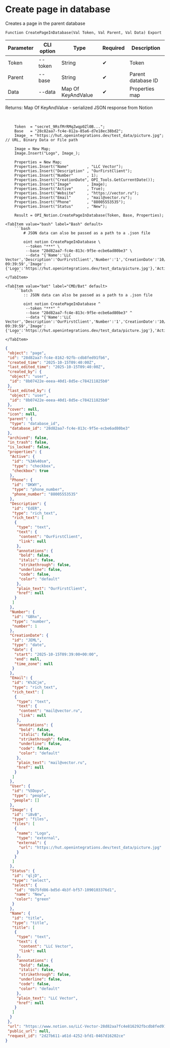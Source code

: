 ﻿---
sidebar_position: 2
description: Create page in database and other functions to work with Notion in the Open Integration Package, a free open-source integration library for 1C:Enterprise 8, OneScript and CLI
keywords: [1C, 1С, 1С:Enterprise, 1С:Enterprise 8.3, API, Integration, Services, Exchange, OneScript, CLI, Notion]
---


# Create page in database
 Creates a page in the parent database



`Function CreatePageInDatabase(Val Token, Val Parent, Val Data) Export`

  | Parameter | CLI option | Type | Required | Description |
  |-|-|-|-|-|
  | Token | --token | String | &#x2714; | Token |
  | Parent | --base | String | &#x2714; | Parent database ID |
  | Data | --data | Map Of KeyAndValue | &#x2714; | Properties map |

  
  Returns:  Map Of KeyAndValue - serialized JSON response from Notion

<br/>



```bsl title="1C:Enterprise/OneScript code example"
    Token  = "secret_9RsfMrRMqZwqp0Zl0B...";
    Base   = "28c82aa7-fc4e-812a-85a6-d7e18ec38bd2";
    Image_ = "https://hut.openintegrations.dev/test_data/picture.jpg"; // URL, Binary Data or File path

    Image = New Map;
    Image.Insert("Logo", Image_);

    Properties = New Map;
    Properties.Insert("Name"        , "LLC Vector");
    Properties.Insert("Description" , "OurFirstClient");
    Properties.Insert("Number"      , 1);
    Properties.Insert("CreationDate", OPI_Tools.GetCurrentDate());
    Properties.Insert("Image"       , Image);
    Properties.Insert("Active"      , True);
    Properties.Insert("Website"     , "https://vector.ru");
    Properties.Insert("Email"       , "mail@vector.ru");
    Properties.Insert("Phone"       , "88005553535");
    Properties.Insert("Status"      , "New");

    Result = OPI_Notion.CreatePageInDatabase(Token, Base, Properties);
```
 

 <Tabs>
  
    <TabItem value="bash" label="Bash" default>
        ```bash
            # JSON data can also be passed as a path to a .json file
            
            oint notion CreatePageInDatabase \
             --token "***" \
             --base "28d82aa7-fc4e-813c-9f5e-ecbe6ad80be3" \
             --data "{'Name':'LLC Vector','Description':'OurFirstClient','Number':'1','CreationDate':'10/15/2025 09:39:59','Image':{'Logo':'https://hut.openintegrations.dev/test_data/picture.jpg'},'Active':true,'Website':'https://vector.ru','Email':'mail@vector.ru','Phone':'88005553535','Status':'New'}"
        ```
    </TabItem>
  
    <TabItem value="bat" label="CMD/Bat" default>
        ```batch
            :: JSON data can also be passed as a path to a .json file
            
            oint notion CreatePageInDatabase ^
             --token "***" ^
             --base "28d82aa7-fc4e-813c-9f5e-ecbe6ad80be3" ^
             --data "{'Name':'LLC Vector','Description':'OurFirstClient','Number':'1','CreationDate':'10/15/2025 09:39:59','Image':{'Logo':'https://hut.openintegrations.dev/test_data/picture.jpg'},'Active':true,'Website':'https://vector.ru','Email':'mail@vector.ru','Phone':'88005553535','Status':'New'}"
        ```
    </TabItem>
</Tabs>


```json title="Result"
{
 "object": "page",
 "id": "28d82aa7-fc4e-8162-92fb-cdb8fed91fb6",
 "created_time": "2025-10-15T09:40:00Z",
 "last_edited_time": "2025-10-15T09:40:00Z",
 "created_by": {
  "object": "user",
  "id": "8b07422e-eeea-40d1-8d5e-c784211825b0"
 },
 "last_edited_by": {
  "object": "user",
  "id": "8b07422e-eeea-40d1-8d5e-c784211825b0"
 },
 "cover": null,
 "icon": null,
 "parent": {
  "type": "database_id",
  "database_id": "28d82aa7-fc4e-813c-9f5e-ecbe6ad80be3"
 },
 "archived": false,
 "in_trash": false,
 "is_locked": false,
 "properties": {
  "Active": {
   "id": "%3A%40sm",
   "type": "checkbox",
   "checkbox": true
  },
  "Phone": {
   "id": "DKWY",
   "type": "phone_number",
   "phone_number": "88005553535"
  },
  "Description": {
   "id": "EdER",
   "type": "rich_text",
   "rich_text": [
    {
     "type": "text",
     "text": {
      "content": "OurFirstClient",
      "link": null
     },
     "annotations": {
      "bold": false,
      "italic": false,
      "strikethrough": false,
      "underline": false,
      "code": false,
      "color": "default"
     },
     "plain_text": "OurFirstClient",
     "href": null
    }
   ]
  },
  "Number": {
   "id": "GBhx",
   "type": "number",
   "number": 1
  },
  "CreationDate": {
   "id": "JEML",
   "type": "date",
   "date": {
    "start": "2025-10-15T09:39:00+00:00",
    "end": null,
    "time_zone": null
   }
  },
  "Email": {
   "id": "K%3Cjm",
   "type": "rich_text",
   "rich_text": [
    {
     "type": "text",
     "text": {
      "content": "mail@vector.ru",
      "link": null
     },
     "annotations": {
      "bold": false,
      "italic": false,
      "strikethrough": false,
      "underline": false,
      "code": false,
      "color": "default"
     },
     "plain_text": "mail@vector.ru",
     "href": null
    }
   ]
  },
  "User": {
   "id": "%5Dopv",
   "type": "people",
   "people": []
  },
  "Image": {
   "id": "iBvB",
   "type": "files",
   "files": [
    {
     "name": "Logo",
     "type": "external",
     "external": {
      "url": "https://hut.openintegrations.dev/test_data/picture.jpg"
     }
    }
   ]
  },
  "Status": {
   "id": "qljD",
   "type": "select",
   "select": {
    "id": "0b75fd86-bd5d-4b3f-bf57-1090103376d1",
    "name": "New",
    "color": "green"
   }
  },
  "Name": {
   "id": "title",
   "type": "title",
   "title": [
    {
     "type": "text",
     "text": {
      "content": "LLC Vector",
      "link": null
     },
     "annotations": {
      "bold": false,
      "italic": false,
      "strikethrough": false,
      "underline": false,
      "code": false,
      "color": "default"
     },
     "plain_text": "LLC Vector",
     "href": null
    }
   ]
  }
 },
 "url": "https://www.notion.so/LLC-Vector-28d82aa7fc4e816292fbcdb8fed91fb6",
 "public_url": null,
 "request_id": "2d27b611-a61d-4252-bfd1-0467d16202ce"
}
```
